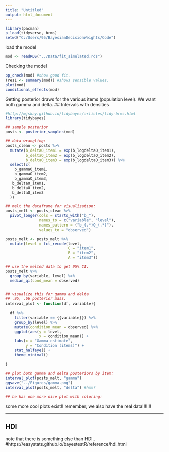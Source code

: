 ```yaml
---
title: "Untitled"
output: html_document
---
```


```r
library(pacman)
p_load(tidyverse, brms)
setwd("C:/Users/95/BayesianDecisionWeights/Code")
```

load the model

```r

mod <- readRDS("../Data/fit_simulated.rds")
```

Checking the model

```r

pp_check(mod) #show good fit. 
(res1 <- summary(mod)) #shows sensible values. 
plot(mod)
conditional_effects(mod)

```

Getting posterior draws for the 
various items (population level).
We want both gamma and delta. 
## Intervals with densities

```r

#http://mjskay.github.io/tidybayes/articles/tidy-brms.html
library(tidybayes)

## sample posterior 
posts <- posterior_samples(mod)

## data wrangling: 
posts_clean <- posts %>%
  mutate(b_deltaO_item1 = exp(b_logdeltaO_item1),
         b_deltaO_item2 = exp(b_logdeltaO_item2),
         b_deltaO_item3 = exp(b_logdeltaO_item3)) %>%
  select(c(
    b_gammaO_item1,
    b_gammaO_item2,
    b_gammaO_item3,
   b_deltaO_item1,
   b_deltaO_item2,
   b_deltaO_item3
  ))

## melt the dataframe for visualization: 
posts_melt <- posts_clean %>%
  pivot_longer(cols = starts_with("b_"),
               names_to = c("variable", "level"),
               names_pattern = ("b_(.*)O_(.*)"),
               values_to = "observed") 

posts_melt <- posts_melt %>%
  mutate(level = fct_recode(level,
                            C = "item1",
                            B = "item2",
                            A = "item3"))

## use the melted data to get 95% CI. 
posts_melt %>%
  group_by(variable, level) %>%
  median_qi(cond_mean = observed)


## visualize this for gamma and delta
## .95, .66 posterior mass. 
interval_plot <- function(df, variable){
  
  df %>%
    filter(variable == {{variable}}) %>%
    group_by(level) %>%
    mutate(condition_mean = observed) %>%
    ggplot(aes(y = level, 
               x = condition_mean)) +
    labs(x = "Gamma estimate",
         y = "Condition (items)") +
    stat_halfeye() +
    theme_minimal()
  
}

## plot both gamma and delta posteriors by item:
interval_plot(posts_melt, "gamma")
ggsave("../Figures/gamma.png")
interval_plot(posts_melt, "delta") #hmm?

## he has one more nice plot with coloring:

```

some more cool plots exist!! 
remember, we also have the real data!!!!!!!

-------------------

## HDI 
note that there is something else than HDI..
#https://easystats.github.io/bayestestR/reference/hdi.html

